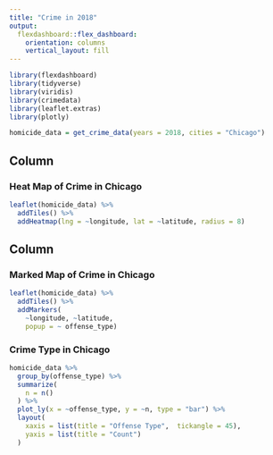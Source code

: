```yaml
---
title: "Crime in 2018"
output: 
  flexdashboard::flex_dashboard:
    orientation: columns
    vertical_layout: fill
---
```


```r
library(flexdashboard)
library(tidyverse)
library(viridis)
library(crimedata)
library(leaflet.extras)
library(plotly)
```

```r
homicide_data = get_crime_data(years = 2018, cities = "Chicago")
```


Column {data-width=600}
-----------------------------------------------------------------------

### Heat Map of Crime in Chicago

```r
leaflet(homicide_data) %>%
  addTiles() %>%
  addHeatmap(lng = ~longitude, lat = ~latitude, radius = 8)
```

Column {data-width=400}
-----------------------------------------------------------------------

### Marked Map of Crime in Chicago

```r
leaflet(homicide_data) %>% 
  addTiles() %>% 
  addMarkers(
    ~longitude, ~latitude,
    popup = ~ offense_type)
```

### Crime Type in Chicago

```r
homicide_data %>% 
  group_by(offense_type) %>% 
  summarize(
    n = n()
  ) %>% 
  plot_ly(x = ~offense_type, y = ~n, type = "bar") %>% 
  layout(
    xaxis = list(title = "Offense Type",  tickangle = 45),
    yaxis = list(title = "Count")
  )
```

